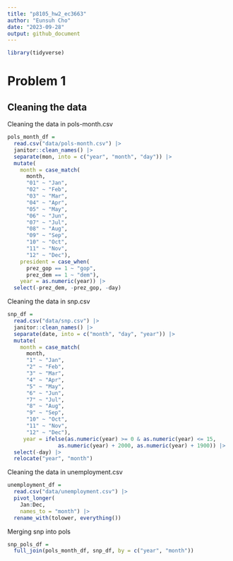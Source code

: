 ```yaml
---
title: "p8105_hw2_ec3663"
author: "Eunsuh Cho"
date: "2023-09-28"
output: github_document
---
```


```r
library(tidyverse)
```


# Problem 1

## Cleaning the data

Cleaning the data in pols-month.csv

```r
pols_month_df =
  read.csv("data/pols-month.csv") |> 
  janitor::clean_names() |> 
  separate(mon, into = c("year", "month", "day")) |> 
  mutate(
    month = case_match(
      month,
      "01" ~ "Jan",
      "02" ~ "Feb",
      "03" ~ "Mar",
      "04" ~ "Apr",
      "05" ~ "May",
      "06" ~ "Jun",
      "07" ~ "Jul",
      "08" ~ "Aug",
      "09" ~ "Sep",
      "10" ~ "Oct",
      "11" ~ "Nov",
      "12" ~ "Dec"),
    president = case_when(
      prez_gop == 1 ~ "gop",
      prez_dem == 1 ~ "dem"),
    year = as.numeric(year)) |> 
  select(-prez_dem, -prez_gop, -day)
```

Cleaning the data in snp.csv

```r
snp_df =
  read.csv("data/snp.csv") |> 
  janitor::clean_names() |> 
  separate(date, into = c("month", "day", "year")) |> 
  mutate(
    month = case_match(
      month,
      "1" ~ "Jan",
      "2" ~ "Feb",
      "3" ~ "Mar",
      "4" ~ "Apr",
      "5" ~ "May",
      "6" ~ "Jun",
      "7" ~ "Jul",
      "8" ~ "Aug",
      "9" ~ "Sep",
      "10" ~ "Oct",
      "11" ~ "Nov",
      "12" ~ "Dec"),
     year = ifelse(as.numeric(year) >= 0 & as.numeric(year) <= 15,
                as.numeric(year) + 2000, as.numeric(year) + 1900)) |> 
  select(-day) |> 
  relocate("year", "month")
```

Cleaning the data in unemployment.csv

```r
unemployment_df =
  read.csv("data/unemployment.csv") |> 
  pivot_longer(
    Jan:Dec,
    names_to = "month") |> 
  rename_with(tolower, everything())
```

Merging snp into pols

```r
snp_pols_df =
  full_join(pols_month_df, snp_df, by = c("year", "month"))
```




